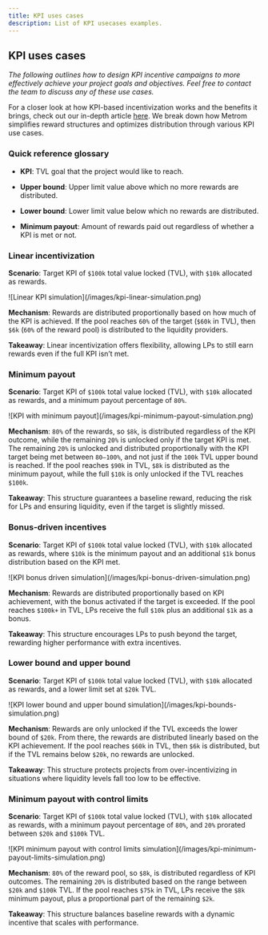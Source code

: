 ```yaml
---
title: KPI uses cases
description: List of KPI usecases examples.
---
```


## KPI uses cases

_The following outlines how to design KPI incentive campaigns to more
effectively achieve your project goals and objectives. Feel free to contact the
team to discuss any of these use cases._

For a closer look at how KPI-based incentivization works and the benefits it
brings, check out our in-depth article
[here](https://medium.com/@metromxyz/kpi-based-farming-aligning-incentives-between-projects-and-communities-d2fd0ccc6ac1).
We break down how Metrom simplifies reward structures and optimizes distribution
through various KPI use cases.

### Quick reference glossary

-   **KPI**: TVL goal that the project would like to reach.

-   **Upper bound**: Upper limit value above which no more rewards are
    distributed.
-   **Lower bound**: Lower limit value below which no rewards are distributed.

-   **Minimum payout**: Amount of rewards paid out regardless of whether a KPI
    is met or not.

### Linear incentivization

**Scenario**: Target KPI of `$100k` total value locked (TVL), with `$10k`
allocated as rewards.

<div className="mediaWrapper">
    ![Linear KPI simulation](/images/kpi-linear-simulation.png)
</div>

**Mechanism**: Rewards are distributed proportionally based on how much of the
KPI is achieved. If the pool reaches `60%` of the target (`$60k` in TVL), then
`$6k` (`60%` of the reward pool) is distributed to the liquidity providers.

**Takeaway**: Linear incentivization offers flexibility, allowing LPs to still
earn rewards even if the full KPI isn’t met.

### Minimum payout

**Scenario**: Target KPI of `$100k` total value locked (TVL), with `$10k`
allocated as rewards, and a minimum payout percentage of `80%`.

<div className="mediaWrapper">
    ![KPI with minimum payout](/images/kpi-minimum-payout-simulation.png)
</div>

**Mechanism**: `80%` of the rewards, so `$8k`, is distributed regardless of the
KPI outcome, while the remaining `20%` is unlocked only if the target KPI is
met. The remaining `20%` is unlocked and distributed proportionally with the KPI
target being met between `80–100%`, and not just if the `100k` TVL upper bound
is reached. If the pool reaches `$90k` in TVL, `$8k` is distributed as the
minimum payout, while the full `$10k` is only unlocked if the TVL reaches
`$100k`.

**Takeaway**: This structure guarantees a baseline reward, reducing the risk for
LPs and ensuring liquidity, even if the target is slightly missed.

### Bonus-driven incentives

**Scenario**: Target KPI of `$100k` total value locked (TVL), with `$10k`
allocated as rewards, where `$10k` is the minimum payout and an additional `$1k`
bonus distribution based on the KPI met.

<div className="mediaWrapper">
    ![KPI bonus driven simulation](/images/kpi-bonus-driven-simulation.png)
</div>

**Mechanism**: Rewards are distributed proportionally based on KPI achievement,
with the bonus activated if the target is exceeded. If the pool reaches `$100k+`
in TVL, LPs receive the full `$10k` plus an additional `$1k` as a bonus.

**Takeaway**: This structure encourages LPs to push beyond the target, rewarding
higher performance with extra incentives.

### Lower bound and upper bound

**Scenario**: Target KPI of `$100k` total value locked (TVL), with `$10k`
allocated as rewards, and a lower limit set at `$20k` TVL.

<div className="mediaWrapper">
    ![KPI lower bound and upper bound
    simulation](/images/kpi-bounds-simulation.png)
</div>

**Mechanism**: Rewards are only unlocked if the TVL exceeds the lower bound of
`$20k`. From there, the rewards are distributed linearly based on the KPI
achievement. If the pool reaches `$60k` in TVL, then `$6k` is distributed, but
if the TVL remains below `$20k`, no rewards are unlocked.

**Takeaway**: This structure protects projects from over-incentivizing in
situations where liquidity levels fall too low to be effective.

### Minimum payout with control limits

**Scenario**: Target KPI of `$100k` total value locked (TVL), with `$10k`
allocated as rewards, with a minimum payout percentage of `80%`, and `20%`
prorated between `$20k` and `$100k` TVL.

<div className="mediaWrapper">
    ![KPI minimum payout with control limits
    simulation](/images/kpi-minimum-payout-limits-simulation.png)
</div>

**Mechanism**: `80%` of the reward pool, so `$8k`, is distributed regardless of
KPI outcomes. The remaining `20%` is distributed based on the range between
`$20k` and `$100k` TVL. If the pool reaches `$75k` in TVL, LPs receive the `$8k`
minimum payout, plus a proportional part of the remaining `$2k`.

**Takeaway**: This structure balances baseline rewards with a dynamic incentive
that scales with performance.
